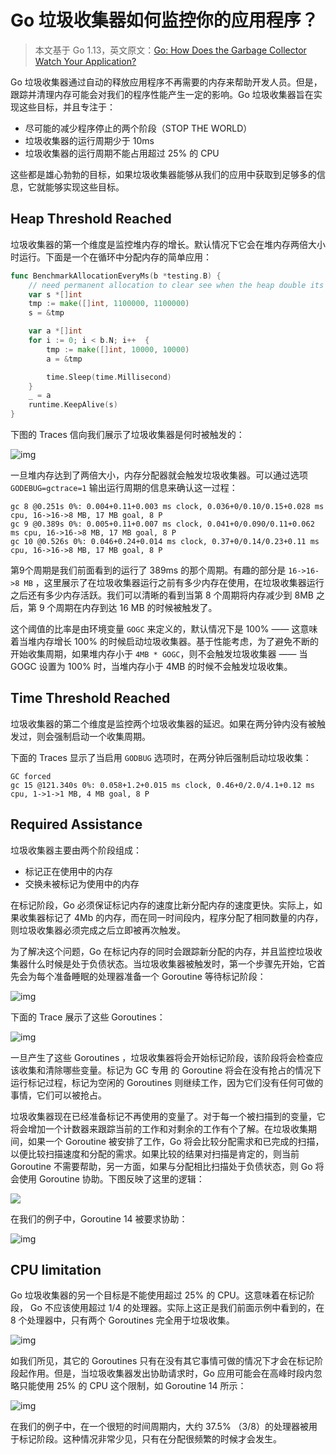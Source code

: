 # Go 垃圾收集器如何监控你的应用程序？

> 本文基于 Go 1.13，英文原文：[Go: How Does the Garbage Collector Watch Your Application?](https://medium.com/a-journey-with-go/go-how-does-the-garbage-collector-watch-your-application-dbef99be2c35)

Go 垃圾收集器通过自动的释放应用程序不再需要的内存来帮助开发人员。但是，跟踪并清理内存可能会对我们的程序性能产生一定的影响。Go 垃圾收集器旨在实现这些目标，并且专注于：

- 尽可能的减少程序停止的两个阶段（STOP THE WORLD）
- 垃圾收集器的运行周期少于 10ms
- 垃圾收集器的运行周期不能占用超过 25% 的 CPU

这些都是雄心勃勃的目标，如果垃圾收集器能够从我们的应用中获取到足够多的信息，它就能够实现这些目标。

## Heap Threshold Reached

垃圾收集器的第一个维度是监控堆内存的增长。默认情况下它会在堆内存两倍大小时运行。下面是一个在循环中分配内存的简单应用：

```go
func BenchmarkAllocationEveryMs(b *testing.B) {
	// need permanent allocation to clear see when the heap double its size
	var s *[]int
	tmp := make([]int, 1100000, 1100000)
	s = &tmp

	var a *[]int
	for i := 0; i < b.N; i++  {
		tmp := make([]int, 10000, 10000)
		a = &tmp

		time.Sleep(time.Millisecond)
	}
	_ = a
	runtime.KeepAlive(s)
}
```

下图的 Traces 信向我们展示了垃圾收集器是何时被触发的：

![img](https://raw.githubusercontent.com/mylxsw/gallery/main/assets/20210416105510.png)

一旦堆内存达到了两倍大小，内存分配器就会触发垃圾收集器。可以通过选项 `GODEBUG=gctrace=1` 输出运行周期的信息来确认这一过程：

```
gc 8 @0.251s 0%: 0.004+0.11+0.003 ms clock, 0.036+0/0.10/0.15+0.028 ms cpu, 16->16->8 MB, 17 MB goal, 8 P
gc 9 @0.389s 0%: 0.005+0.11+0.007 ms clock, 0.041+0/0.090/0.11+0.062 ms cpu, 16->16->8 MB, 17 MB goal, 8 P
gc 10 @0.526s 0%: 0.046+0.24+0.014 ms clock, 0.37+0/0.14/0.23+0.11 ms cpu, 16->16->8 MB, 17 MB goal, 8 P
```

第9个周期是我们前面看到的运行了 389ms 的那个周期。有趣的部分是 `16->16->8 MB` ，这里展示了在垃圾收集器运行之前有多少内存在使用，在垃圾收集器运行之后还有多少内存活跃。我们可以清晰的看到当第 8 个周期将内存减少到 8MB 之后，第 9 个周期在内存到达 16 MB 的时候被触发了。

这个阈值的比率是由环境变量 `GOGC` 来定义的，默认情况下是 100% —— 这意味着当堆内存增长 100% 的时候启动垃圾收集器。基于性能考虑，为了避免不断的开始收集周期，如果堆内存小于 `4MB * GOGC`，则不会触发垃圾收集器 —— 当 GOGC 设置为 100% 时，当堆内存小于 4MB 的时候不会触发垃圾收集。

## Time Threshold Reached

垃圾收集器的第二个维度是监控两个垃圾收集器的延迟。如果在两分钟内没有被触发过，则会强制启动一个收集周期。

下面的 Traces 显示了当启用 `GODBUG` 选项时，在两分钟后强制启动垃圾收集：

```
GC forced
gc 15 @121.340s 0%: 0.058+1.2+0.015 ms clock, 0.46+0/2.0/4.1+0.12 ms cpu, 1->1->1 MB, 4 MB goal, 8 P
```

## Required Assistance

垃圾收集器主要由两个阶段组成：

- 标记正在使用中的内存
- 交换未被标记为使用中的内存

在标记阶段，Go 必须保证标记内存的速度比新分配内存的速度更快。实际上，如果收集器标记了 4Mb 的内存，而在同一时间段内，程序分配了相同数量的内存，则垃圾收集器必须完成之后立即被再次触发。

为了解决这个问题，Go 在标记内存的同时会跟踪新分配的内存，并且监控垃圾收集器什么时候是处于负债状态。当垃圾收集器被触发时，第一个步骤先开始，它首先会为每个准备睡眠的处理器准备一个 Goroutine 等待标记阶段：

![img](https://raw.githubusercontent.com/mylxsw/gallery/main/assets/20210416111708.png)

下面的 Trace 展示了这些 Goroutines：

![img](https://raw.githubusercontent.com/mylxsw/gallery/main/assets/20210416111818.png)

一旦产生了这些 Goroutines ，垃圾收集器将会开始标记阶段，该阶段将会检查应该收集和清除哪些变量。标记为 GC 专用 的 Goroutine 将会在没有抢占的情况下运行标记过程，标记为空闲的 Goroutines 则继续工作，因为它们没有任何可做的事情，它们可以被抢占。

垃圾收集器现在已经准备标记不再使用的变量了。对于每一个被扫描到的变量，它将会增加一个计数器来跟踪当前的工作和对剩余的工作有个了解。在垃圾收集期间，如果一个 Goroutine 被安排了工作，Go 将会比较分配需求和已完成的扫描，以便比较扫描速度和分配的需求。如果比较的结果对扫描是肯定的，则当前 Goroutine 不需要帮助，另一方面，如果与分配相比扫描处于负债状态，则 Go 将会使用 Goroutine 协助。下图反映了这里的逻辑：

![](https://raw.githubusercontent.com/mylxsw/gallery/main/assets/20210416113141.png)

在我们的例子中，Goroutine 14 被要求协助：

![img](https://raw.githubusercontent.com/mylxsw/gallery/main/assets/20210416113255.png)

## CPU limitation

Go 垃圾收集器的另一个目标是不能使用超过 25% 的 CPU。这意味着在标记阶段， Go 不应该使用超过 1/4 的处理器。实际上这正是我们前面示例中看到的，在 8 个处理器中，只有两个 Goroutines 完全用于垃圾收集。

![img](https://raw.githubusercontent.com/mylxsw/gallery/main/assets/20210416113753.png)

如我们所见，其它的 Goroutines 只有在没有其它事情可做的情况下才会在标记阶段起作用。但是，当垃圾收集器发出协助请求时，Go 应用可能会在高峰时段内忽略只能使用 25% 的 CPU 这个限制，如 Goroutine 14 所示：

![img](https://raw.githubusercontent.com/mylxsw/gallery/main/assets/20210416114144.png)

在我们的例子中，在一个很短的时间周期内，大约 37.5% （3/8）的处理器被用于标记阶段。这种情况非常少见，只有在分配很频繁的时候才会发生。